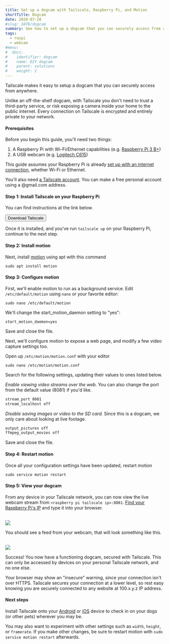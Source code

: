 ```yaml
---
title: Set up a dogcam with Tailscale, Raspberry Pi, and Motion
shortTitle: Dogcam
date: 2020-07-28
#slug: 1076/dogcam
summary: See how to set up a dogcam that you can securely access from anywhere.
tags:
  - raspi
  - webcam
#menu:
#  docs:
#    identifier: dogcam
#    name: DIY dogcam
#    parent: solutions
#    weight: 2
---
```


Tailscale makes it easy to setup a dogcam that you can securely access from
anywhere.

Unlike an off-the-shelf dogcam, with Tailscale you don't need to trust
a third-party service, or risk exposing a camera inside your home to the public
internet. Every connection on Tailscale is encrypted and entirely private
to your network.

#### Prerequisites

Before you begin this guide, you'll need two things:

1. A Raspberry Pi with Wi-Fi/Ethernet capabilities (e.g. [Raspberry Pi 3 B+](https://www.raspberrypi.org/products/))
1. A USB webcam (e.g. [Logitech C615](https://www.amazon.com/dp/B0058LKJIO/))

This guide assumes your Raspberry Pi is already [set up with an internet connection](https://www.raspberrypi.org/documentation/configuration/wireless/wireless-cli.md),
whether Wi-Fi or Ethernet.

You'll also need [a Tailscale account](https://login.tailscale.com/start). You can make
a free personal account using a @gmail.com address.

#### Step 1: Install Tailscale on your Raspberry Pi

You can find instructions at the link below.

<a href="/download/linux/rpi" target="_blank" rel="noopener noreferrer">
  <button class="button button-primary">Download Tailscale</button>
</a>

Once it is installed, and you've run `tailscale up` on your Raspberry Pi, continue to the next step.

#### Step 2: Install motion

Next, install [motion](https://motion-project.github.io) using apt with this command

```
sudo apt install motion
```

#### Step 3: Configure motion

First, we'll enable motion to run as a background service. Edit
`/etc/default/motion` using `nano` or your favorite editor:

```
sudo nano /etc/default/motion
```

We'll change the start_motion_daemon setting to "yes":

```
start_motion_daemon=yes
```

Save and close the file.

Next, we'll configure motion to expose a web page, and modify a few video
capture settings too.

Open up `/etc/motion/motion.conf` with your editor

```
sudo nano /etc/motion/motion.conf
```

Search for the following settings, updating their values to ones listed below.

_Enable viewing video streams over the web._ You can also change the port from the default value (8081) if you'd like.

```bash
stream_port 8081
stream_localhost off
```

_Disable saving images or video to the SD card._ Since this is a dogcam, we
only care about looking at live footage.

```bash
output_pictures off
ffmpeg_output_movies off
```

Save and close the file.

#### Step 4: Restart motion

Once all your configuration settings have been updated, restart motion

```
sudo service motion restart
```

#### Step 5: View your dogcam

From any device in your Tailscale network, you can now view the live webcam
stream from `<raspberry pi tailscale ip>:8081`. [Find your Raspberry Pi's IP](/kb/1033/ip-and-dns-addresses)
and type it into your browser.

<br />
<Image
  src="/images/solutions/dogcam/raspberry-pi.jpg"
  caption="On macOS, you can click on the device name to copy the IP address."
  width={1000}
  height={535}
/>

You should see a feed from your webcam, that will look something like this.

<br />
<Image
  width={1200}
  height={987}
  src="/images/solutions/dogcam/browser.jpg"
  caption="Theo and Casey are looking at something that's totally not a Tailscale employee running around in a backyard."
/>

Success! You now have a functioning dogcam, secured with Tailscale. This can
only be accessed by devices on your personal Tailscale network, and no one else.

<Note>
  Your browser may show an "insecure" warning, since your connection isn't over HTTPS. Tailscale
  secures your connection at a lower level, so rest easy knowing you are securely connected to any
  website at 100.x.y.z IP address.
</Note>

#### Next steps

Install Tailscale onto your [Android](/download/android) or [iOS](/download/ios)
device to check in on your dogs (or other pets) wherever you may be.

You may also want to experiment with other settings such as `width`, `height`,
or `framerate`. If you make other changes, be sure to restart motion
with `sudo service motion restart` afterwards.
